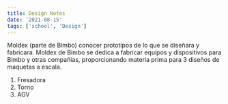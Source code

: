 ```yaml
---
title: Design Notes
date: '2021-08-15'
tags: ['school', 'Design']
---
```


Moldex (parte de Bimbo) conocer prototipos de lo que se diseñara y fabricara.
Moldex de Bimbo se dedica a fabricar equipos y dispositivos para Bimbo y otras compañias, proporcionando materia prima para 3 diseños de maquetas a escala.

1. Fresadora
1. Torno
1. AGV
